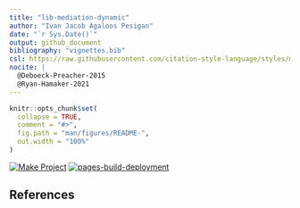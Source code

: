 ```yaml
---
title: "lib-mediation-dynamic"
author: "Ivan Jacob Agaloos Pesigan"
date: "`r Sys.Date()`"
output: github_document
bibliography: "vignettes.bib"
csl: https://raw.githubusercontent.com/citation-style-language/styles/master/apa.csl
nocite: |
  @Deboeck-Preacher-2015
  @Ryan-Hamaker-2021
---
```


<!-- README.md is generated from .setup/readme/README.Rmd. Please edit that file -->

```r
knitr::opts_chunk$set(
  collapse = TRUE,
  comment = "#>",
  fig.path = "man/figures/README-",
  out.width = "100%"
)
```

<!-- badges: start -->
[![Make Project](https://github.com/ijapesigan/lib-mediation-dynamic/actions/workflows/make.yml/badge.svg)](https://github.com/ijapesigan/lib-mediation-dynamic/actions/workflows/make.yml)
[![pages-build-deployment](https://github.com/ijapesigan/lib-mediation-dynamic/actions/workflows/pages/pages-build-deployment/badge.svg)](https://github.com/ijapesigan/lib-mediation-dynamic/actions/workflows/pages/pages-build-deployment)
<!-- badges: end -->

## References

